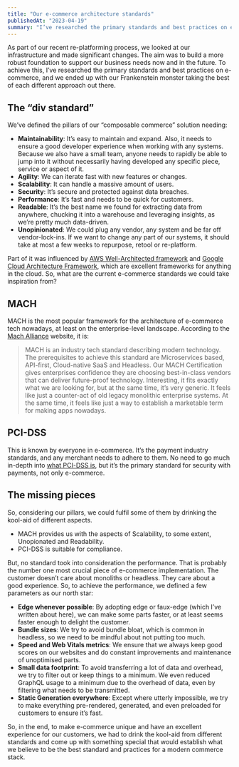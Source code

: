 ```yaml
---
title: "Our e-commerce architecture standards"
publishedAt: "2023-04-19"
summary: "I’ve researched the primary standards and best practices on e-commerce, and we ended up with our Frankenstein monster taking the best of each different approach out there."
---
```


As part of our recent re-platforming process, we looked at our infrastructure and made significant changes. The aim was to build a more robust foundation to support our business needs now and in the future. To achieve this, I’ve researched the primary standards and best practices on e-commerce, and we ended up with our Frankenstein monster taking the best of each different approach out there.

## The “div standard”

We’ve defined the pillars of our “composable commerce” solution needing:

- **Maintainability**: It’s easy to maintain and expand. Also, it needs to ensure a good developer experience when working with any systems. Because we also have a small team, anyone needs to rapidly be able to jump into it without necessarily having developed any specific piece, service or aspect of it.
- **Agility**: We can iterate fast with new features or changes.
- **Scalability**: It can handle a massive amount of users.
- **Security**: It’s secure and protected against data breaches.
- **Performance**: It’s fast and needs to be quick for customers.
- **Readable**: It’s the best name we found for extracting data from anywhere, chucking it into a warehouse and leveraging insights, as we’re pretty much data-driven.
- **Unopinionated**: We could plug any vendor, any system and be far off vendor-lock-ins. If we want to change any part of our systems, it should take at most a few weeks to repurpose, retool or re-platform.

Part of it was influenced by [AWS Well-Architected framework](https://aws.amazon.com/architecture/well-architected/?wa-lens-whitepapers.sort-by=item.additionalFields.sortDate&wa-lens-whitepapers.sort-order=desc&wa-guidance-whitepapers.sort-by=item.additionalFields.sortDate&wa-guidance-whitepapers.sort-order=desc) and [Google Cloud Architecture Framework](https://cloud.google.com/architecture/framework), which are excellent frameworks for anything in the cloud. So, what are the current e-commerce standards we could take inspiration from?

## MACH

MACH is the most popular framework for the architecture of e-commerce tech nowadays, at least on the enterprise-level landscape. According to the [Mach Alliance](http://machalliance.org/) website, it is:

> MACH is an industry tech standard describing modern technology. The prerequisites to achieve this standard are Microservices based, API-first, Cloud-native SaaS and Headless. Our MACH Certification gives enterprises confidence they are choosing best-in-class vendors that can deliver future-proof technology.
> Interesting, it fits exactly what we are looking for, but at the same time, it’s very generic. It feels like just a counter-act of old legacy monolithic enterprise systems. At the same time, it feels like just a way to establish a marketable term for making apps nowadays.

## PCI-DSS

This is known by everyone in e-commerce. It’s the payment industry standards, and any merchant needs to adhere to them. No need to go much in-depth into [what PCI-DSS is](https://www.pcisecuritystandards.org/), but it’s the primary standard for security with payments, not only e-commerce.

## The missing pieces

So, considering our pillars, we could fulfil some of them by drinking the kool-aid of different aspects.

- MACH provides us with the aspects of Scalability, to some extent, Unopionated and Readability.
- PCI-DSS is suitable for compliance.

But, no standard took into consideration the performance. That is probably the number one most crucial piece of e-commerce implementation. The customer doesn’t care about monoliths or headless. They care about a good experience. So, to achieve the performance, we defined a few parameters as our north star:

- **Edge whenever possible**: By adopting edge or faux-edge (which I’ve written about here), we can make some parts faster, or at least seems faster enough to delight the customer.
- **Bundle sizes**: We try to avoid bundle bloat, which is common in headless, so we need to be mindful about not putting too much.
- **Speed and Web Vitals metrics**: We ensure that we always keep good scores on our websites and do constant improvements and maintenance of unoptimised parts.
- **Small data footprint**: To avoid transferring a lot of data and overhead, we try to filter out or keep things to a minimum. We even reduced GraphQL usage to a minimum due to the overhead of data, even by filtering what needs to be transmitted.
- **Static Generation everywhere**: Except where utterly impossible, we try to make everything pre-rendered, generated, and even preloaded for customers to ensure it’s fast.

So, in the end, to make e-commerce unique and have an excellent experience for our customers, we had to drink the kool-aid from different standards and come up with something special that would establish what we believe to be the best standard and practices for a modern commerce stack.
